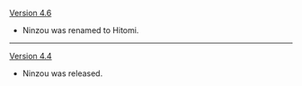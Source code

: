 {{Change History/Header}}
[[Version 4.6]]
* Ninzou was renamed to Hitomi.
----
[[Version 4.4]]
* Ninzou was released.